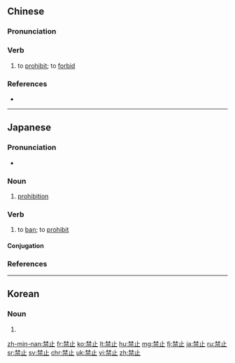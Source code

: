 ==Chinese==
{{zh-forms}}

===Pronunciation===
{{zh-pron
|m=jìnzhǐ
|c=gam3 zi2
|h=pfs=kim-chṳ́
|mn=kìm-chí
|mn-t=gim3 zi2
|ma=Zh-jìnzhi.ogg
|cat=v
}}

===Verb===
{{zh-verb}}

# to [[prohibit]]; to [[forbid]]

===References===
* {{R:nan:Duffus 1883|forbid|113}}

{{zh-cat|Elementary}}

----

==Japanese==
{{ja-kanjitab|きん|し|yomi=o}}

===Pronunciation===
{{ja-pron|きんし|acc=h|acc_ref=NHK,DJR|y=ko}}
*{{homophone|lang=ja|近視}}

===Noun===
{{ja-noun|きんし}}

# [[prohibition]]

===Verb===
{{ja-verb-suru|tr=trans|きんし}}

# to [[ban]]; to [[prohibit]]

====Conjugation====
{{ja-suru|きんし}}

===References===
<references/>

----

==Korean==
{{ko-hanjatab|禁|止}}

===Noun===
{{ko-noun|hangeul=금지}}

# {{hanja form of|금지|[[prohibition]]}}

[[zh-min-nan:禁止]]
[[fr:禁止]]
[[ko:禁止]]
[[lt:禁止]]
[[hu:禁止]]
[[mg:禁止]]
[[fj:禁止]]
[[ja:禁止]]
[[ru:禁止]]
[[sr:禁止]]
[[sv:禁止]]
[[chr:禁止]]
[[uk:禁止]]
[[vi:禁止]]
[[zh:禁止]]